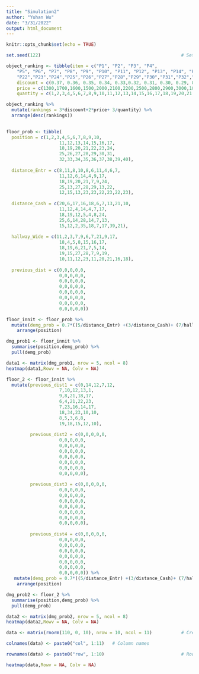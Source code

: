 ```yaml
---
title: "Simulation2"
author: "Yuhan Wu"
date: "3/31/2022"
output: html_document
---
```


```r
knitr::opts_chunk$set(echo = TRUE)
```

```r
set.seed(122)                                                     # Set seed for reproducibility

object_ranking <- tibble(item = c("P1", "P2", "P3", "P4", 
    "P5", "P6", "P7", "P8", "P9", "P10", "P11", "P12", "P13", "P14", "P15", "P16","P17", "P18", "P19","P20","P21",
    "P22","P23","P24","P25","P26","P27","P28","P29","P30","P31","P32","P33","P34","P35","P36","P37"), 
    discount = c(0.37, 0.36, 0.35, 0.34, 0.33,0.32, 0.31, 0.30, 0.29, 0.28, 0.27, 0.26, 0.25, 0.24, 0.23, 0.22, 0.21, 0.20, 0.19, 0.18, 0.17, 0.16, 0.15, 0.14, 0.13, 0.12, 0.11, 0.10, 0.9, 0.8, 0.7, 0.6, 0.5, 0.4, 0.3, 0.2, 0.1), 
    price = c(1300,1700,1600,1500,2000,2100,2200,2500,2800,2900,3000,1800,900,800,500,400,200,800,600,3000,2800,3400,2800,1500,1600,1700,1800,1900,2000,900,800,700,600,500,400,1300,1200),
    quantity = c(1,2,3,4,5,6,7,8,9,10,11,12,13,14,15,16,17,18,19,20,21,22,23,24,25,26,27,28,29,30,31,32,33,34,35,36,37))

object_ranking %>%
  mutate(rankings = 3*discount+2*price+ 3/quantity) %>%
  arrange(desc(rankings)) 
  
```


```r
floor_prob <- tibble(
  position = c(1,2,3,4,5,6,7,8,9,10,
                    11,12,13,14,15,16,17,
                    18,19,20,21,22,23,24,
                    25,26,27,28,29,30,31,
                    32,33,34,35,36,37,38,39,40),
  
  distance_Entr = c(8,11,8,10,8,6,11,4,6,7,
                    11,12,6,14,4,9,17,
                    18,19,20,21,7,9,24,
                    25,13,27,28,29,13,22,
                    12,15,13,23,23,22,23,22,23),
  
  distance_Cash = c(20,6,17,16,18,6,7,13,21,10,
                    11,12,4,14,4,7,17,
                    18,19,12,5,4,8,24,
                    25,6,14,28,14,7,13,
                    15,12,2,35,18,7,17,39,21),
  
  hallway_Wide = c(11,2,3,7,9,6,7,21,9,17,
                    18,4,5,8,15,16,17,
                    18,19,6,21,7,5,14,
                    19,15,27,28,7,9,19,
                    10,11,12,23,11,20,21,16,18),
  
  previous_dist = c(0,0,0,0,0,
                    0,0,0,0,0,
                    0,0,0,0,0,
                    0,0,0,0,0,
                    0,0,0,0,0,
                    0,0,0,0,0,
                    0,0,0,0,0,
                    0,0,0,0,0))

floor_innit <- floor_prob %>%
  mutate(demg_prob = 0.7*((5/distance_Entr) +(3/distance_Cash)+ (7/hallway_Wide)-20*(-previous_dist/10))) %>%
    arrange(position)

dmg_prob1 <- floor_innit %>%
  summarise(position,demg_prob) %>%
  pull(demg_prob)

data1 <- matrix(dmg_prob1, nrow = 5, ncol = 8)
heatmap(data1,Rowv = NA, Colv = NA)  
```

```r
floor_2 <- floor_innit %>%
  mutate(previous_dist1 = c(0,14,12,7,12,
                    7,10,12,13,1,
                    9,8,21,18,17,
                    6,4,21,22,23,
                    7,23,16,14,17,
                    18,34,23,10,10,
                    8,5,3,6,8,
                    19,18,15,12,10),
         
         previous_dist2 = c(0,0,0,0,0,
                    0,0,0,0,0,
                    0,0,0,0,0,
                    0,0,0,0,0,
                    0,0,0,0,0,
                    0,0,0,0,0,
                    0,0,0,0,0,
                    0,0,0,0,0),
         
         previous_dist3 = c(0,0,0,0,0,
                    0,0,0,0,0,
                    0,0,0,0,0,
                    0,0,0,0,0,
                    0,0,0,0,0,
                    0,0,0,0,0,
                    0,0,0,0,0,
                    0,0,0,0,0),
         
         previous_dist4 = c(0,0,0,0,0,
                    0,0,0,0,0,
                    0,0,0,0,0,
                    0,0,0,0,0,
                    0,0,0,0,0,
                    0,0,0,0,0,
                    0,0,0,0,0,
                    0,0,0,0,0)) %>%
   mutate(demg_prob = 0.7*((5/distance_Entr) +(3/distance_Cash)+ (7/hallway_Wide)-20*(-previous_dist1/10))) %>%
    arrange(position)

dmg_prob2 <- floor_2 %>%
  summarise(position,demg_prob) %>%
  pull(demg_prob)

data2 <- matrix(dmg_prob2, nrow = 5, ncol = 8)
heatmap(data2,Rowv = NA, Colv = NA)  
```




















```r
data <- matrix(rnorm(110, 0, 10), nrow = 10, ncol = 11)           # Create example data

colnames(data) <- paste0("col", 1:11)   # Column names

rownames(data) <- paste0("row", 1:10)                             # Row names

heatmap(data,Rowv = NA, Colv = NA)    
```

